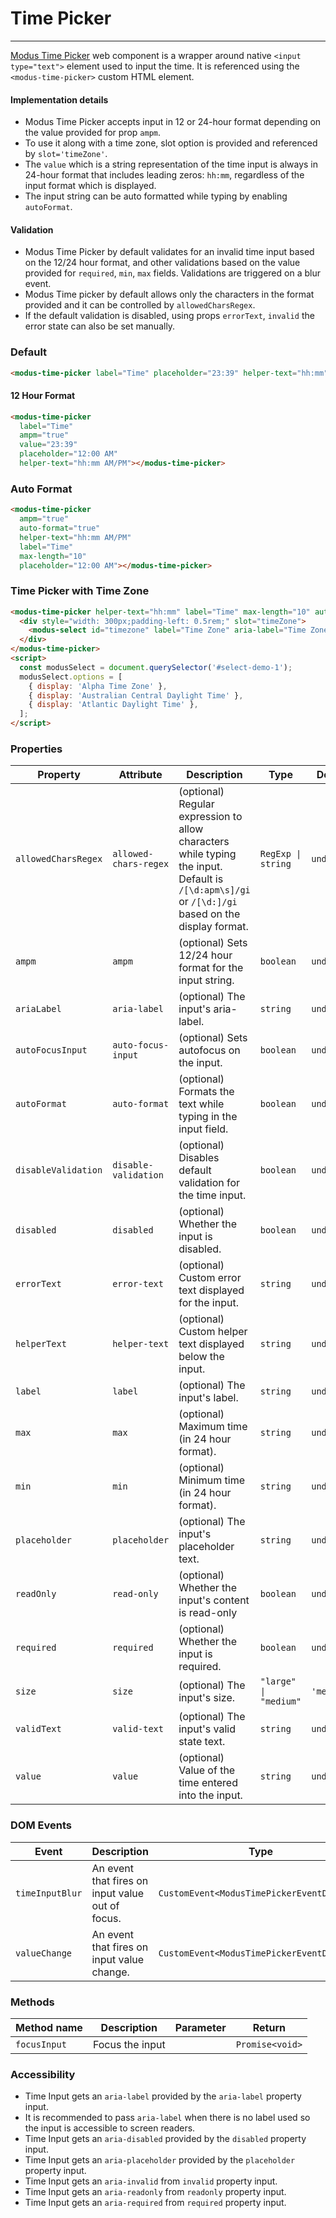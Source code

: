 
# Time Picker

---

[Modus Time Picker](https://modus.trimble.com/components/web/date-time-picker/styles/#time-picker) web component is a wrapper around native `<input type="text">` element used to input the time. It is referenced using the `<modus-time-picker>` custom HTML element.

#### Implementation details

- Modus Time Picker accepts input in 12 or 24-hour format depending on the value provided for prop `ampm`.
- To use it along with a time zone, slot option is provided and referenced by `slot='timeZone'`.
- The `value` which is a string representation of the time input is always in 24-hour format that includes leading zeros: `hh:mm`, regardless of the input format which is displayed.
- The input string can be auto formatted while typing by enabling `autoFormat`.

#### Validation

- Modus Time Picker by default validates for an invalid time input based on the 12/24 hour format, and other validations based on the value provided for `required`, `min`, `max` fields. Validations are triggered on a blur event.
- Modus Time picker by default allows only the characters in the format provided and it can be controlled by `allowedCharsRegex`.
- If the default validation is disabled, using props `errorText`, `invalid` the error state can also be set manually.

### Default

<Story of={TimePicker.Default} />

```html
<modus-time-picker label="Time" placeholder="23:39" helper-text="hh:mm"></modus-time-picker>
```

#### 12 Hour Format

<Story of={TimePicker.TimeFormat} />

```html
<modus-time-picker
  label="Time"
  ampm="true"
  value="23:39"
  placeholder="12:00 AM"
  helper-text="hh:mm AM/PM"></modus-time-picker>
```

### Auto Format

<Story of={TimePicker.AutoFormat} />

```html
<modus-time-picker
  ampm="true"
  auto-format="true"
  helper-text="hh:mm AM/PM"
  label="Time"
  max-length="10"
  placeholder="12:00 AM"></modus-time-picker>
```

### Time Picker with Time Zone

<Story of={TimePicker.WithTimeZone} />

```html
<modus-time-picker helper-text="hh:mm" label="Time" max-length="10" auto-format="true" value="23:39">
  <div style="width: 300px;padding-left: 0.5rem;" slot="timeZone">
    <modus-select id="timezone" label="Time Zone" aria-label="Time Zone" options-display-prop="display"></modus-select>
  </div>
</modus-time-picker>
<script>
  const modusSelect = document.querySelector('#select-demo-1');
  modusSelect.options = [
    { display: 'Alpha Time Zone' },
    { display: 'Australian Central Daylight Time' },
    { display: 'Atlantic Daylight Time' },
  ];
</script>
```

### Properties

| Property            | Attribute             | Description                                                                                                                                       | Type                  | Default     |
| ------------------- | --------------------- | ------------------------------------------------------------------------------------------------------------------------------------------------- | --------------------- | ----------- |
| `allowedCharsRegex` | `allowed-chars-regex` | (optional) Regular expression to allow characters while typing the input. Default is `/[\d:apm\s]/gi` or `/[\d:]/gi` based on the display format. | `RegExp \| string`    | `undefined` |
| `ampm`              | `ampm`                | (optional) Sets 12/24 hour format for the input string.                                                                                           | `boolean`             | `undefined` |
| `ariaLabel`         | `aria-label`          | (optional) The input's aria-label.                                                                                                                | `string`              | `undefined` |
| `autoFocusInput`    | `auto-focus-input`    | (optional) Sets autofocus on the input.                                                                                                           | `boolean`             | `undefined` |
| `autoFormat`        | `auto-format`         | (optional) Formats the text while typing in the input field.                                                                                      | `boolean`             | `undefined` |
| `disableValidation` | `disable-validation`  | (optional) Disables default validation for the time input.                                                                                        | `boolean`             | `undefined` |
| `disabled`          | `disabled`            | (optional) Whether the input is disabled.                                                                                                         | `boolean`             | `undefined` |
| `errorText`         | `error-text`          | (optional) Custom error text displayed for the input.                                                                                             | `string`              | `undefined` |
| `helperText`        | `helper-text`         | (optional) Custom helper text displayed below the input.                                                                                          | `string`              | `undefined` |
| `label`             | `label`               | (optional) The input's label.                                                                                                                     | `string`              | `undefined` |
| `max`               | `max`                 | (optional) Maximum time (in 24 hour format).                                                                                                      | `string`              | `undefined` |
| `min`               | `min`                 | (optional) Minimum time (in 24 hour format).                                                                                                      | `string`              | `undefined` |
| `placeholder`       | `placeholder`         | (optional) The input's placeholder text.                                                                                                          | `string`              | `undefined` |
| `readOnly`          | `read-only`           | (optional) Whether the input's content is read-only                                                                                               | `boolean`             | `undefined` |
| `required`          | `required`            | (optional) Whether the input is required.                                                                                                         | `boolean`             | `undefined` |
| `size`              | `size`                | (optional) The input's size.                                                                                                                      | `"large" \| "medium"` | `'medium'`  |
| `validText`         | `valid-text`          | (optional) The input's valid state text.                                                                                                          | `string`              | `undefined` |
| `value`             | `value`               | (optional) Value of the time entered into the input.                                                                                              | `string`              | `undefined` |

### DOM Events

| Event           | Description                                      | Type                                       |
| --------------- | ------------------------------------------------ | ------------------------------------------ |
| `timeInputBlur` | An event that fires on input value out of focus. | `CustomEvent<ModusTimePickerEventDetails>` |
| `valueChange`   | An event that fires on input value change.       | `CustomEvent<ModusTimePickerEventDetails>` |

### Methods

| Method name  | Description     | Parameter | Return          |
| ------------ | --------------- | --------- | --------------- |
| `focusInput` | Focus the input |           | `Promise<void>` |

### Accessibility

- Time Input gets an `aria-label` provided by the `aria-label` property input.
- It is recommended to pass `aria-label` when there is no label used so the input is accessible to screen readers.
- Time Input gets an `aria-disabled` provided by the `disabled` property input.
- Time Input gets an `aria-placeholder` provided by the `placeholder` property input.
- Time Input gets an `aria-invalid` from `invalid` property input.
- Time Input gets an `aria-readonly` from `readonly` property input.
- Time Input gets an `aria-required` from `required` property input.

